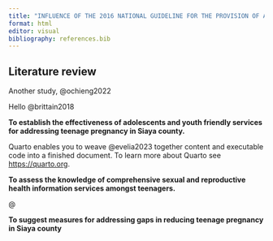 ```yaml
---
title: "INFLUENCE OF THE 2016 NATIONAL GUIDELINE FOR THE PROVISION OF ADOLESCENT AND YOUTH FRIENDLY SERVICES IN REDUCING TEENAGE PREGNANCY IN SIAYA COUNTY"
format: html
editor: visual
bibliography: references.bib
---
```


## Literature review

Another study, @ochieng2022

Hello @brittain2018

**To establish the effectiveness of adolescents and youth friendly services for addressing teenage pregnancy in Siaya county.**

Quarto enables you to weave @evelia2023 together content and executable code into a finished document. To learn more about Quarto see <https://quarto.org>.

**To assess the knowledge of comprehensive sexual and reproductive health information services amongst teenagers.**

@

**To suggest measures for addressing gaps in reducing teenage pregnancy in Siaya county**
